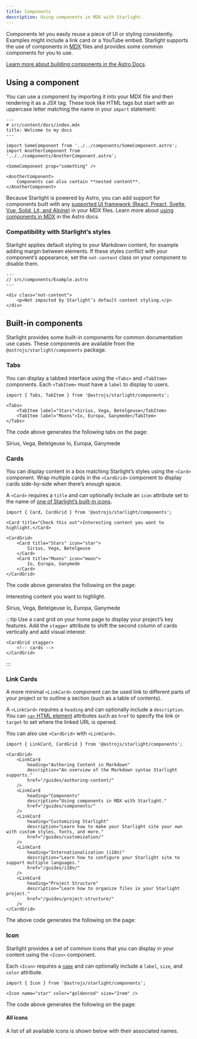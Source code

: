 ```yaml
---
title: Components
description: Using components in MDX with Starlight.
---
```


Components let you easily reuse a piece of UI or styling consistently.
Examples might include a link card or a YouTube embed.
Starlight supports the use of components in [MDX](https://mdxjs.com/) files and provides some common components for you to use.

[Learn more about building components in the Astro Docs](https://docs.astro.build/en/core-concepts/astro-components/).

## Using a component

You can use a component by importing it into your MDX file and then rendering it as a JSX tag.
These look like HTML tags but start with an uppercase letter matching the name in your `import` statement:

```mdx
---
# src/content/docs/index.mdx
title: Welcome to my docs
---

import SomeComponent from '../../components/SomeComponent.astro';
import AnotherComponent from '../../components/AnotherComponent.astro';

<SomeComponent prop="something" />

<AnotherComponent>
	Components can also contain **nested content**.
</AnotherComponent>
```

Because Starlight is powered by Astro, you can add support for components built with any [supported UI framework (React, Preact, Svelte, Vue, Solid, Lit, and Alpine)](https://docs.astro.build/en/core-concepts/framework-components/) in your MDX files.
Learn more about [using components in MDX](https://docs.astro.build/en/guides/markdown-content/#using-components-in-mdx) in the Astro docs.

### Compatibility with Starlight’s styles

Starlight applies default styling to your Markdown content, for example adding margin between elements.
If these styles conflict with your component’s appearance, set the `not-content` class on your component to disable them.

```astro
---
// src/components/Example.astro
---

<div class="not-content">
	<p>Not impacted by Starlight’s default content styling.</p>
</div>
```

## Built-in components

Starlight provides some built-in components for common documentation use cases.
These components are available from the `@astrojs/starlight/components` package.

### Tabs


You can display a tabbed interface using the `<Tabs>` and `<TabItem>` components.
Each `<TabItem>` must have a `label` to display to users.

```mdx
import { Tabs, TabItem } from '@astrojs/starlight/components';

<Tabs>
	<TabItem label="Stars">Sirius, Vega, Betelgeuse</TabItem>
	<TabItem label="Moons">Io, Europa, Ganymede</TabItem>
</Tabs>
```

The code above generates the following tabs on the page:

<Tabs>
	<TabItem label="Stars">Sirius, Vega, Betelgeuse</TabItem>
	<TabItem label="Moons">Io, Europa, Ganymede</TabItem>
</Tabs>

### Cards


You can display content in a box matching Starlight’s styles using the `<Card>` component.
Wrap multiple cards in the `<CardGrid>` component to display cards side-by-side when there’s enough space.

A `<Card>` requires a `title` and can optionally include an `icon` attribute set to the name of [one of Starlight’s built-in icons](#all-icons).

```mdx
import { Card, CardGrid } from '@astrojs/starlight/components';

<Card title="Check this out">Interesting content you want to highlight.</Card>

<CardGrid>
	<Card title="Stars" icon="star">
		Sirius, Vega, Betelgeuse
	</Card>
	<Card title="Moons" icon="moon">
		Io, Europa, Ganymede
	</Card>
</CardGrid>
```

The code above generates the following on the page:

<Card title="Check this out">Interesting content you want to highlight.</Card>

<CardGrid>
	<Card title="Stars" icon="star">
		Sirius, Vega, Betelgeuse
	</Card>
	<Card title="Moons" icon="moon">
		Io, Europa, Ganymede
	</Card>
</CardGrid>

:::tip
Use a card grid on your home page to display your project’s key features.
Add the `stagger` attribute to shift the second column of cards vertically and add visual interest:

```astro
<CardGrid stagger>
	<!-- cards -->
</CardGrid>
```

:::

### Link Cards

A more minimal `<LinkCard>` component can be used link to different parts of your project or to outline a section (such as a table of contents).

A `<LinkCard>` requires a `heading` and can optionally include a `description`. You can [`<a>` HTML element](https://developer.mozilla.org/en-US/docs/Web/HTML/Element/a#attributes) attributes such as `href` to specify the link or `target` to set where the linked URL is opened.

You can also use `<CardGrid>` with `<LinkCard>`.

```mdx
import { LinkCard, CardGrid } from '@astrojs/starlight/components';

<CardGrid>
	<LinkCard
		heading="Authoring Content in Markdown"
		description="An overview of the Markdown syntax Starlight supports."
		href="/guides/authoring-content/"
	/>
	<LinkCard
		heading="Components"
		description="Using components in MDX with Starlight."
		href="/guides/components/"
	/>
	<LinkCard
		heading="Customizing Starlight"
		description="Learn how to make your Starlight site your own with custom styles, fonts, and more."
		href="/guides/customization/"
	/>
	<LinkCard
		heading="Internationalization (i18n)"
		description="Learn how to configure your Starlight site to support multiple languages."
		href="/guides/i18n/"
	/>
	<LinkCard
		heading="Project Structure"
		description="Learn how to organize files in your Starlight project."
		href="/guides/project-structure/"
	/>
</CardGrid>
```

The above code generates the following on the page:


<CardGrid>
	<LinkCard
		heading="Authoring Content in Markdown"
		description="An overview of the Markdown syntax Starlight supports."
		href="/guides/authoring-content/"
	/>
	<LinkCard
		heading="Components"
		description="Using components in MDX with Starlight."
		href="/guides/components/"
	/>
	<LinkCard
		heading="Customizing Starlight"
		description="Learn how to make your Starlight site your own with custom styles, fonts, and more."
		href="/guides/customization/"
	/>
	<LinkCard
		heading="Internationalization (i18n)"
		description="Learn how to configure your Starlight site to support multiple languages."
		href="/guides/i18n/"
	/>
	<LinkCard
		heading="Project Structure"
		description="Learn how to organize files in your Starlight project."
		href="/guides/project-structure/"
	/>
</CardGrid>

### Icon


Starlight provides a set of common icons that you can display in your content using the `<Icon>` component.

Each `<Icon>` requires a [`name`](#all-icons) and can optionally include a `label`, `size`, and `color` attribute.

```mdx
import { Icon } from '@astrojs/starlight/components';

<Icon name="star" color="goldenrod" size="2rem" />
```

The code above generates the following on the page:

<Icon name="star" color="goldenrod" size="2rem" />

#### All icons

A list of all available icons is shown below with their associated names.

<IconsList />

